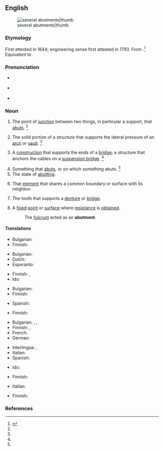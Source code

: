 ==English==
[[Image:Abutments (PSF).png|several abutments|thumb]]

===Etymology===
First attested in 1644; engineering sense first attested in 1793. From {{etyl|fro|en}} {{m|fro|aboutement}}.<ref name=SOED>{{R:SOED5|page=11}}</ref> Equivalent to {{suffix|en|abut|ment}}.

===Pronunciation===
* {{a|RP}} {{IPA|en|/əˈbʌt.mn̩t/}}
* {{a|US}} {{IPA|en|/əˈbʌt.mn̩t/}}
* {{rhymes|en|ʌtmənt}}

===Noun===
{{en-noun|~}}

# The point of [[junction]] between two things, in particular a support, that [[abut#English|abuts]]. {{defdate|First attested in the mid 17<sup>th</sup> century.}}<ref name=SOED/>
# {{lb|en|engineering|architecture}} The solid portion of a structure that supports the lateral pressure of an [[arch]] or [[vault]]. {{defdate|First attested in the mid 18<sup>th</sup> century.}}<ref name=SOED/>
# {{lb|en|engineering}} A [[construction]] that supports the ends of a [[bridge]]; a structure that anchors the cables on a [[suspension bridge]]. {{defdate|First attested in the mid 18<sup>th</sup> century.}}<ref name=SOED/>
# Something that [[abut]]s, or on which something abuts. {{defdate|First attested in the mid 18<sup>th</sup> century.}}<ref name=SOED/>
# The state of [[abutting]].
# {{lb|en|architecture}} That [[element]] that shares a common boundary or surface with its neighbor.
# {{lb|en|dentistry}} The tooth that supports a [[denture]] or [[bridge]].
# A [[fixed]] [[point]] or [[surface]] where [[resistance]] is [[obtained]].
#: The [[fulcrum]] acted as an '''abutment'''.

====Translations====
{{trans-top|point of junction that abuts}}
* Bulgarian: {{t|bg|допирна точка}}
* Finnish: {{t|fi|tukipiste}}
{{trans-mid}}
{{trans-bottom}}

{{trans-top|architecture: support for an arch or vault}}
* Bulgarian: {{t+|bg|подпора|f}}
* Dutch: {{t+|nl|steunbeer|m}}
* Esperanto: {{t|eo|abutmento}}
{{trans-mid}}
* Finnish: {{t|fi|tukimuuri}}, {{t|fi|vastikemuuri}}
* Ido: {{t+|io|abutmento}}
{{trans-bottom}}

{{trans-top|engineering: support for the ends of a bridge}}
* Bulgarian: {{t|bg|брегови устои|m-p}}
* Finnish: {{t|fi|maatuki}}
{{trans-mid}}
* Spanish: {{t+|es|estribo|m}}
{{trans-bottom}}

{{trans-top|something that abuts, or on which something abuts}}
* Finnish: {{t+|fi|tuki}}
{{trans-mid}}
{{trans-bottom}}

{{trans-top|state of abutting}}
* Bulgarian: {{t+|bg|межда}}, {{t+|bg|граница}}, {{t|bg|допирна точка}}
* Finnish: {{t+|fi|tuki}}, {{t+|fi|tukeminen}}
* French: {{t+|fr|butée}}
* German: {{t|de|Angrenzen|n}}
{{trans-mid}}
* Interlingua: {{t|ia|confinamento}}, {{t|ia|conjuncto}}
* Italian: {{t+|it|rinfianco}}
* Spanish: {{t+|es|estribo|m}}
{{trans-bottom}}

{{trans-top|architecture: element that shares a common boundary or surface with its neighbor}}
* Ido: {{t+|io|abutmento}}
{{trans-mid}}
{{trans-bottom}}

{{trans-top|dentistry: tooth that supports a denture or bridge}}
* Finnish: {{t|fi|tukihammas}}
{{trans-mid}}
* Italian: {{t+|it|ponte|m}}
{{trans-bottom}}

{{trans-top|fixed point or surface where resistance is obtained}}
* Finnish: {{t|fi|tukipiste}}
{{trans-mid}}
{{trans-bottom}}

===References===
<references/>